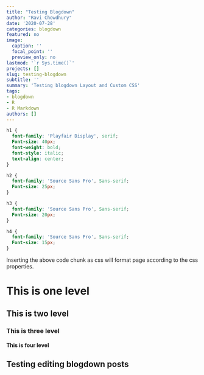 ```yaml
---
title: "Testing Blogdown"
author: "Ravi Chowdhury"
date: '2020-07-28'
categories: blogdown
featured: no
image:
  caption: ''
  focal_point: ''
  preview_only: no
lastmod: '`r Sys.time()`'
projects: []
slug: testing-blogdown
subtitle: ''
summary: 'Testing blogdown Layout and Custom CSS'
tags:
- blogdown
- R
- R Markdown
authors: []
---
```


```css
h1 {
  font-family: 'Playfair Display', serif;
  Font-size: 40px;
  font-weight: bold;
  font-style: italic;
  text-align: center;
}

h2 {
  font-family: 'Source Sans Pro', Sans-serif;
  Font-size: 25px;
}

h3 {
  font-family: 'Source Sans Pro', Sans-serif;
  Font-size: 20px;
}

h4 {
  font-family: 'Source Sans Pro', Sans-serif;
  Font-size: 15px;
}
```
Inserting the above code chunk as css will format page according to the css properties.

# This is one level
## This is two level
### This is three level
#### This is four level

## Testing editing blogdown posts